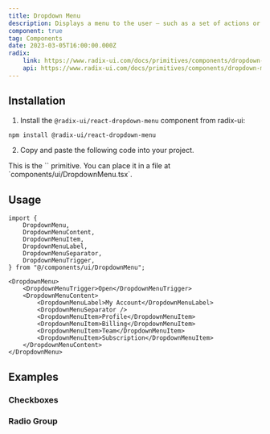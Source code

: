```yaml
---
title: Dropdown Menu
description: Displays a menu to the user — such as a set of actions or functions — triggered by a button.
component: true
tag: Components
date: 2023-03-05T16:00:00.000Z
radix:
    link: https://www.radix-ui.com/docs/primitives/components/dropdown-menu
    api: https://www.radix-ui.com/docs/primitives/components/dropdown-menu#api-reference
---
```


<ComponentExample src="src/components/examples/DropdownMenuDemo.tsx">
    <DropdownMenuDemo />
</ComponentExample>

## Installation

1. Install the `@radix-ui/react-dropdown-menu` component from radix-ui:

```bash
npm install @radix-ui/react-dropdown-menu
```

2. Copy and paste the following code into your project.

<ComponentSource src="src/components/ui/DropdownMenu.tsx" />

<Alert variant="outline">
    This is the `<DropdownMenu />` primitive. You can place it in a file at
    `components/ui/DropdownMenu.tsx`.
</Alert>

## Usage

```tsx
import {
    DropdownMenu,
    DropdownMenuContent,
    DropdownMenuItem,
    DropdownMenuLabel,
    DropdownMenuSeparator,
    DropdownMenuTrigger,
} from "@/components/ui/DropdownMenu";
```

```tsx
<DropdownMenu>
    <DropdownMenuTrigger>Open</DropdownMenuTrigger>
    <DropdownMenuContent>
        <DropdownMenuLabel>My Account</DropdownMenuLabel>
        <DropdownMenuSeparator />
        <DropdownMenuItem>Profile</DropdownMenuItem>
        <DropdownMenuItem>Billing</DropdownMenuItem>
        <DropdownMenuItem>Team</DropdownMenuItem>
        <DropdownMenuItem>Subscription</DropdownMenuItem>
    </DropdownMenuContent>
</DropdownMenu>
```

## Examples

### Checkboxes

<ComponentExample src="src/components/examples/DropdownMenuCheckboxDemo.tsx">
    <DropdownMenuCheckboxDemo />
</ComponentExample>

### Radio Group

<ComponentExample src="src/components/examples/DropdownMenuRadioGroupDemo.tsx">
    <DropdownMenuRadioGroupDemo />
</ComponentExample>
